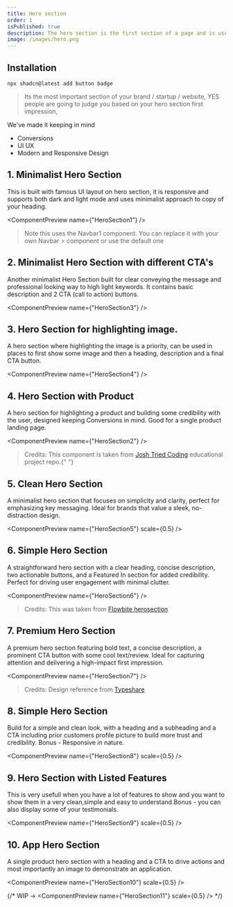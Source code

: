 ```yaml
---
title: Hero section
order: 1
isPublished: true
description: The hero section is the first section of a page and is used to introduce the page content
image: /images/hero.png
---
```


## Installation

```tsx
npx shadcn@latest add button badge
```

> Its the most important section of your brand / startup / website, YES people are going to judge you based on your hero section first impression,

We've made it keeping in mind

- Conversions
- UI UX
- Modern and Responsive Design

## 1. Minimalist Hero Section

This is built with famous UI layout on hero section, it is responsive and supports both dark and light mode and uses minimalist approach to copy of your heading.

<ComponentPreview name={"HeroSection1"}  />

> Note this uses the Navbar1 component. You can replace it with your own Navbar > component or use
the default one

## 2. Minimalist Hero Section with different CTA's

Another minimalist Hero Section built for clear conveying the message and professional looking way to high light keywords. It contains basic description and 2 CTA (call to action) buttons.

<ComponentPreview name={"HeroSection3"} />

## 3. Hero Section for highlighting image.

A hero section where highlighting the image is a priority, can be used in places to first show some image and then a heading, description and a final CTA button.

<ComponentPreview name={"HeroSection4"}  />

## 4. Hero Section with Product

A hero section for highlighting a product and building some credibility with the user, designed keeping Conversions in mind. Good for a single product landing page.

<ComponentPreview name={"HeroSection2"} />

> Credits: This component is taken from [Josh Tried Coding](https://www.youtube.com/@joshtriedcoding) educational project repo.{" "}

## 5. Clean Hero Section
A minimalist hero section that focuses on simplicity and clarity, perfect for emphasizing key messaging. Ideal for brands that value a sleek, no-distraction design.


<ComponentPreview name={"HeroSection5"} scale={0.5} />


## 6. Simple Hero Section

A straightforward hero section with a clear heading, concise description, two actionable buttons, and a Featured In section for added credibility. Perfect for driving user engagement with minimal clutter.

<ComponentPreview name={"HeroSection6"} />
> Credits: This was taken from [Flowbite herosection](https://flowbite.com/blocks/marketing/hero/)

## 7. Premium Hero Section
A premium hero section featuring bold text, a concise description, a prominent CTA button with some cool text/review. Ideal for capturing attention and delivering a high-impact first impression.

<ComponentPreview name={"HeroSection7"}  />
> Credits: Design reference from [Typeshare](https://typeshare.co/)

## 8. Simple Hero Section
Build for a simple and clean look, with a heading and a subheading and a CTA including prior customers profile picture to build more trust and credibility. Bonus - Responsive in nature.

<ComponentPreview name={"HeroSection8"} scale={0.5} />

## 9. Hero Section with Listed Features
This is very usefull when you have a lot of features to show and you want to show them in a very clean,simple and easy to understand.Bonus - you can also display some of your testimonials.

<ComponentPreview name={"HeroSection9"} scale={0.5} />

## 10. App Hero Section
A single product hero section with a heading and a CTA to drive actions and most importantly an image to demonstrate an application. 

<ComponentPreview name={"HeroSection10"} scale={0.5} />



{/* WIP -> <ComponentPreview name={"HeroSection11"} scale={0.5} /> */}

